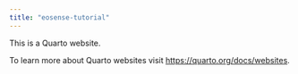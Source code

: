 ```yaml
---
title: "eosense-tutorial"
---
```


This is a Quarto website.

To learn more about Quarto websites visit <https://quarto.org/docs/websites>.
